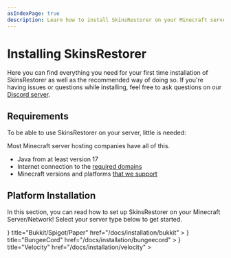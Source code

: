```yaml
---
asIndexPage: true
description: Learn how to install SkinsRestorer on your Minecraft server.
---
```



# Installing SkinsRestorer

Here you can find everything you need for your first time installation of SkinsRestorer as well as the recommended way
of doing so.
If you're having issues or questions while installing, feel
free to ask questions on our [Discord server](https://skinsrestorer.net/discord).

## Requirements

To be able to use SkinsRestorer on your server, little is needed:

<Callout emoji="📔">
    Most Minecraft server hosting companies have all of this.
</Callout>

* Java from at least version 17
* Internet connection to the [required domains](/docs/troubleshooting/cannot-fetch-new-skins)
* Minecraft versions and platforms [that we support](https://github.com/SkinsRestorer/SkinsRestorer/blob/HEAD/README.md#telescope-compatibility)

## Platform Installation

In this section, you can read how to set up SkinsRestorer on your Minecraft Server/Network!
Select your server type below to get started.

<Cards>
    <Cards.Card
        icon={
            <Image
                src="/platform/bukkit.png"
                alt="Bukkit/Spigot/Paper"
                width={24}
                height={24}/>
        }
        title="Bukkit/Spigot/Paper"
        href="/docs/installation/bukkit"
    >
    </Cards.Card>
    <Cards.Card
        icon={
            <Image
                src="/platform/bungeecord.png"
                alt="BungeeCord"
                width={24}
                height={24}/>
        }
        title="BungeeCord"
        href="/docs/installation/bungeecord"
    >
    </Cards.Card>
    <Cards.Card
        icon={
            <svg viewBox="0 0 34 34" fill="none" xmlns="http://www.w3.org/2000/svg">
                <g >
                    <path
                        fill="#1BBAE0"
                        d="m15.949 15.137-4.22-5.758a.925.925 0 0 0-.93-.36l-6.731 1.36a.927.927 0 0 0-.625.458L.116 16.852a.924.924 0 0 0 .063.994l4.23 5.775a.926.926 0 0 0 .93.36l6.711-1.355a.925.925 0 0 0 .624-.46l3.339-6.032a.926.926 0 0 0-.064-.997Zm-4.64 5.791a.746.746 0 0 1-1.044-.16l-2.42-3.297a1.248 1.248 0 0 0-1.248-.484l-4.103.83a.748.748 0 0 1-.3-1.466l4.449-.9a1.249 1.249 0 0 0 .844-.617l2.232-4.032a.748.748 0 0 1 1.37.154.747.747 0 0 1-.063.568L8.97 15.25a1.249 1.249 0 0 0 .085 1.34l2.42 3.295a.748.748 0 0 1-.164 1.043Z"></path>
                    <path
                        fill="#00A6CD"
                        d="M33.276 17.716H19.403a.767.767 0 0 1 0-1.534h8.29a.768.768 0 0 0 0-1.535h-5.479a.767.767 0 1 1 0-1.534h8.3a.768.768 0 0 0 0-1.535H13.34l2.608 3.56a.925.925 0 0 1 .064.994l-3.339 6.032a.919.919 0 0 1-.109.156H29.13a.767.767 0 1 0 0-1.534h-4.177a.768.768 0 1 1 0-1.535h8.323a.769.769 0 1 0 0-1.535ZM30.01 16.182a.767.767 0 1 0 0-1.534.767.767 0 0 0 0 1.534Z"></path>
                </g>
            </svg>
        }
        title="Velocity"
        href="/docs/installation/velocity"
    >
    </Cards.Card>
</Cards>
